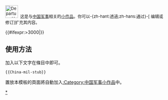<div class="notice metadata" id="stub" style="font-size: small;">[[File:Departure Herald-Detail.jpg|40px]]&nbsp;&nbsp;这是与[[:Category:中国军事|中国军事]]相关的[[Wikipedia:小作品|小作品]]。你可以-{zh-hant:透過;zh-hans:通过}-<span class="plainlinks">[{{fullurl:{{FULLPAGENAME}}|action=edit}} 编辑或修订]</span>扩充其内容。</div><includeonly>[[Category:中国军事小作品|{{PAGENAME}}]]{{#ifexpr:{{PAGESIZE:{{FULLPAGENAME}}|R}}>3000|[[Category:字数已超过3000字节的小作品|{{PAGENAME}}]]}}</includeonly><noinclude>

==使用方法==
加入以下文字在條目中即可。
<pre>{{China-mil-stub}}</pre>

置放本模板的頁面將自動加入[[:Category:中国军事小作品]]中。

[[Category:中国军事小作品模板|*]]
</noinclude>